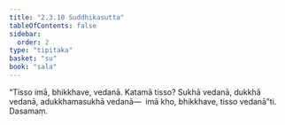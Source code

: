 ```yaml
---
title: "2.3.10 Suddhikasutta"
tableOfContents: false
sidebar:
  order: 2
type: "tipitaka"
basket: "su"
book: "sala"
---
```



<DynamicBreadcrumb />

<Division number="278" book="sala">

<Paragraph number="1220" book="sala">
“Tisso imā, bhikkhave, vedanā. Katamā tisso? Sukhā vedanā, dukkhā vedanā, adukkhamasukhā vedanā—  imā kho, bhikkhave, tisso vedanā”ti.

</Paragraph>
</Division>

<Paragraph number="1221" type="center" book="sala">
Dasamaṃ.
</Paragraph>